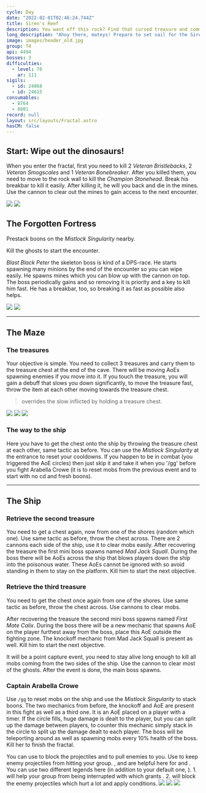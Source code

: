 ```yaml
---
cycle: Day
date: "2022-02-01T02:46:24.744Z"
title: Siren's Reef
description: You want off this rock? Find that cursed treasure and commandeer us a ship.
long_description: "Ahoy there, mateys! Prepare to set sail for the Siren's Reef Fractal, a once tropical paradise. now a cursed island of doom and the final resting place of the notorious pirate queen, Captain Arabella Crowe! Those who dare to set foot on the island are doomed to join Crowe's ghostly crew, and you are no exception. Stranded on the island, gather all of the cursed pirate treasure and defeat Crowe's crew as you race against time to escape the island aboard the Kraken's Pride."
image: images/header_old.jpg
group: T4
api: 4494
bosses: 3
difficulties:
  - level: 78
    ar: 111
sigils:
  - id: 24868
  - id: 24615
consumables:
  - 8764
  - 8801
record: null
layout: src/layouts/Fractal.astro
hasCM: false
---
```


<Grid>
<GridItem sm="12">

## Start: Wipe out the dinosaurs!

When you enter the fractal, first you need to kill 2 _Veteran Bristlebacks_, 2 _Veteran Smogscales_ and 1 _Veteran Bonebreaker_. After you killed them, you need to move to the rock wall to kill the _Champion Stonehead_. Break his breakbar to kill it easily. After killing it, he will <Condition name="Fear"/> you back and die in the mines. Use the cannon to clear out the mines to gain access to the next encounter.
</GridItem>

<GridItem sm="6">
<Image src={import("./images/sirens_mountains.jpg")} caption="Scenary in the starting area" />
</GridItem>

<GridItem sm="6">
<Image src={import("./images/sirens_shipwreck.jpg")} caption="The shipwreck" />
</GridItem>

<GridItem sm="12">

## The Forgotten Fortress

Prestack boons on the _Mistlock Singularity_ nearby.

Kill the ghosts to start the encounter.

_Blast Black Peter_ the skeleton boss is kind of a DPS-race. He starts spawning many minions by the end of the encounter so you can wipe easily. He spawns mines which you can blow up with the cannon on top. The boss periodically gains <Boon name="Swiftness"/> <Boon name="Protection"/> and <Boon name="Stability"/> so removing it is priority and a key to kill him fast. He has a breakbar, too, so breaking it as fast as possible also helps.
</GridItem>

<GridItem sm="6">
<Image src={import("./images/sirens_blasting_black_peter.jpg")} caption="Ghosts of the fortress" />
</GridItem>

<GridItem sm="6">
<Image src={import("./images/sirens_way_to_cave.jpg")} caption="Way to the maze" />
</GridItem>
</Grid>

---

<Grid>
<GridItem sm="12">

## The Maze

### The treasures

Your objective is simple. You need to collect 3 treasures and carry them to the treasure chest at the end of the cave. There will be moving AoEs spawning enemies if you move into it. If you touch the treasure, you will gain a debuff that slows you down significantly, to move the treasure fast, throw the item at each other moving towards the treasure chest.

> <Effect name="Superspeed"/> overrides the slow inflicted by holding a treasure chest.

</GridItem>

<GridItem sm="6">
<Image src={import("./images/sirens_cursed_treasure.jpg")} caption="Revealing AoEs" />
</GridItem>

<GridItem sm="6">
<Image src={import("./images/sirens_cursed_treasure_sack.jpg")} caption="Cursed treasure" />
</GridItem>

<GridItem sm="6">
<Image src={import("./images/sirens_cursed_chest.jpg")} caption="The treasure chest" />
</GridItem>

<GridItem sm="6">

### The way to the ship

Here you have to get the chest onto the ship by throwing the treasure chest at each other, same tactic as before. You can use the _Mistlock Singularity_ at the entrance to reset your cooldowns. If you happen to be in combat (you triggered the AoE circles) then just skip it and take it when you '/gg' before you fight Arabella Crowe (it is to reset mobs from the previous event and to start with no cd and fresh boons).
</GridItem>
</Grid>

---

## The Ship

<Grid>
<GridItem sm="6">

### Retrieve the second treasure

You need to get a chest again, now from one of the shores (random which one). Use same tactic as before, throw the chest across. There are 2 cannons each side of the ship, use it to clear mobs easily. After recovering the treasure the first mini boss spawns named _Mad Jack Squall_. During the boss there will be AoEs across the ship that blows players down the ship into the poisonous water. These AoEs cannot be ignored with <Boon name="Stability"> so avoid standing in them to stay on the platform. Kill him to start the next objective.</Boon>

### Retrieve the third treasure

You need to get the chest once again from one of the shores. Use same tactic as before, throw the chest across. Use cannons to clear mobs.

After recovering the treasure the second mini boss spawns named _First Mate Calix_. During the boss there will be a new mechanic that spawns AoE on the player furthest away from the boss, place this AoE outside the fighting zone. The knockoff mechanic from Mad Jack Squall is present as well. Kill him to start the next objective.

It will be a point capture event, you need to stay alive long enough to kill all mobs coming from the two sides of the ship. Use the cannon to clear most of the ghosts. After the event is done, the main boss spawns.

### Captain Arabella Crowe

Use `/gg` to reset mobs on the ship and use the _Mistlock Singularity_ to stack boons. The two mechanics from before, the knockoff and AoE are present in this fight as well as a third one. It is an AoE placed on a player with a timer. If the circle fills, huge damage is dealt to the player, but you can split up the damage between players, to counter this mechanic simply stack in the circle to split up the damage dealt to each player. The boss will be teleporting around as well as spawning mobs every 10% health of the boss. Kill her to finish the fractal.

<Tabs>
<Tab specialization="Scourge">
You can use <Skill name="Corrosive Poison Cloud"/> to block the projectiles and <Skill name="Spectral Grasp"/> to pull enemies to you.
</Tab>
<Tab specialization="Guardian">
Use <Skill name="Wall of Reflection"/> to keep enemy projectiles from hitting your group. <Skill name="Chapter 3: Valiant Bulwark"/>, <Skill name="Chapter 4: Stalwart Stand"/> and <Skill name="Epilogue: Unbroken Lines"/> are helpful here for <Boon name="Stability"/> and <Boon name="Resistance"/>.
</Tab>
<Tab specialization="Renegade">
You can use two different legends here (in addition to your default one, <Skill name="Legendary Renegade Stance"/>).
1. <Skill name="Legendary Dwarf Stance"/> will help your group from being interrupted with <Skill name="Inspiring Reinforcement"/> which grants <Boon name="Stability"/>.
2. <Skill name="Legendary Centaur Stance"/> will block the enemy projectiles which hurt a lot and apply conditions.
</Tab>
</Tabs>
</GridItem>

<GridItem sm="6">
<Image src={import("./images/sirens_ship.jpg")} caption="Final encounter on a ship" />
<Image src={import("./images/sirens_mad_jack_squall.jpg")} caption="Mad Jack Squall" />
<Image src={import("./images/sirens_first_mate_calix.jpg")} caption="First Mate Calix" />
</GridItem>
</Grid>
